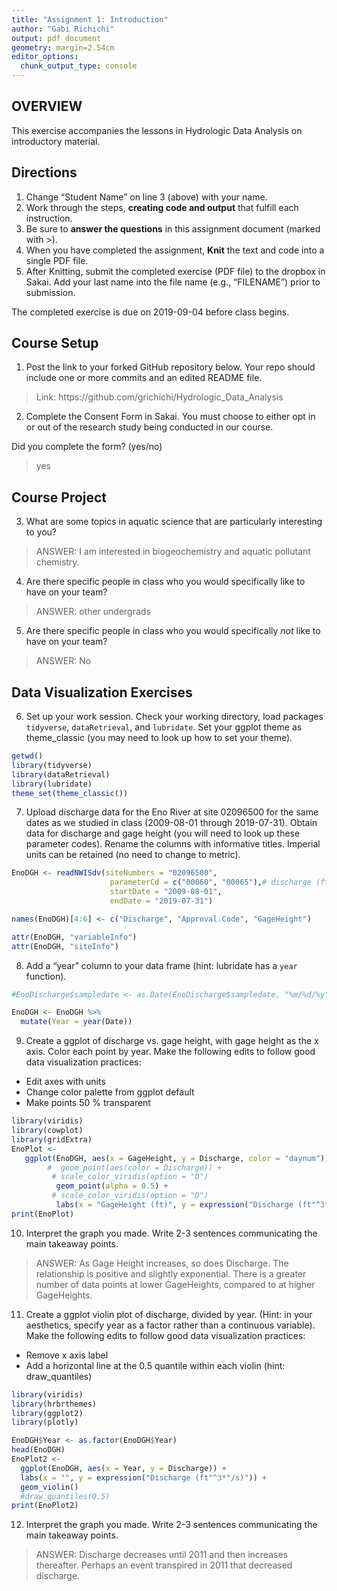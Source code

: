```yaml
---
title: "Assignment 1: Introduction"
author: "Gabi Richichi"
output: pdf_document
geometry: margin=2.54cm
editor_options: 
  chunk_output_type: console
---
```


## OVERVIEW

This exercise accompanies the lessons in Hydrologic Data Analysis on introductory material. 

## Directions
1. Change "Student Name" on line 3 (above) with your name.
3. Work through the steps, **creating code and output** that fulfill each instruction.
4. Be sure to **answer the questions** in this assignment document (marked with >).
6. When you have completed the assignment, **Knit** the text and code into a single PDF file.
8. After Knitting, submit the completed exercise (PDF file) to the dropbox in Sakai. Add your last name into the file name (e.g., "FILENAME") prior to submission.

The completed exercise is due on 2019-09-04 before class begins.

## Course Setup
1. Post the link to your forked GitHub repository below. Your repo should include one or more commits and an edited README file.  

>  Link: https://github.com/grichichi/Hydrologic_Data_Analysis

2. Complete the Consent Form in Sakai. You must choose to either opt in or out of the research study being conducted in our course.

Did you complete the form? (yes/no)

> yes

## Course Project

3. What are some topics in aquatic science that are particularly interesting to you?

> ANSWER: I am interested in biogeochemistry and aquatic pollutant chemistry.

4. Are there specific people in class who you would specifically like to have on your team?

> ANSWER: other undergrads

5. Are there specific people in class who you would specifically *not* like to have on your team?

> ANSWER: No

## Data Visualization Exercises

6. Set up your work session. Check your working directory, load packages `tidyverse`,  `dataRetrieval`, and `lubridate`. Set your ggplot theme as theme_classic (you may need to look up how to set your theme).

```r
getwd()
library(tidyverse)
library(dataRetrieval)
library(lubridate)
theme_set(theme_classic())
```

7. Upload discharge data for the Eno River at site 02096500 for the same dates as we studied in class (2009-08-01 through 2019-07-31). Obtain data for discharge and gage height (you will need to look up these parameter codes). Rename the columns with informative titles. Imperial units can be retained (no need to change to metric).

```r
EnoDGH <- readNWISdv(siteNumbers = "02096500",
                      parameterCd = c("00060", "00065"),# discharge (ft3/s)
                      startDate = "2009-08-01",
                      endDate = "2019-07-31")

names(EnoDGH)[4:6] <- c("Discharge", "Approval.Code", "GageHeight")

attr(EnoDGH, "variableInfo")
attr(EnoDGH, "siteInfo")
```

8. Add a "year" column to your data frame (hint: lubridate has a `year` function).

```r
#EnoDischarge$sampledate <- as.Date(EnoDischarge$sampledate, "%m/%d/%y") <- unnecessary because already in date form

EnoDGH <- EnoDGH %>%
  mutate(Year = year(Date))

```

9. Create a ggplot of discharge vs. gage height, with gage height as the x axis. Color each point by year. Make the following edits to follow good data visualization practices: 

* Edit axes with units
* Change color palette from ggplot default
* Make points 50 % transparent

```r
library(viridis)
library(cowplot)
library(gridExtra)
EnoPlot <- 
   ggplot(EnoDGH, aes(x = GageHeight, y = Discharge, color = "daynum")) +
        #  geom_point(aes(color = Discharge)) +
         # scale_color_viridis(option = "D") 
          geom_point(alpha = 0.5) +
         # scale_color_viridis(option = "D")
          labs(x = "GageHeight (ft)", y = expression("Discharge (ft"^3*")"))
print(EnoPlot)

```

10. Interpret the graph you made. Write 2-3 sentences communicating the main takeaway points. 

> ANSWER: As Gage Height increases, so does Discharge. The relationship is positive and slightly exponential. There is a greater number of data points at lower GageHeights, compared to at higher GageHeights. 

11. Create a ggplot violin plot of discharge, divided by year. (Hint: in your aesthetics, specify year as a factor rather than a continuous variable). Make the following edits to follow good data visualization practices: 

* Remove x axis label
* Add a horizontal line at the 0.5 quantile within each violin (hint: draw_quantiles)
```r
library(viridis)
library(hrbrthemes)
library(ggplot2)
library(plotly)

EnoDGH$Year <- as.factor(EnoDGH$Year)
head(EnoDGH)
EnoPlot2 <-
  ggplot(EnoDGH, aes(x = Year, y = Discharge)) +
  labs(x = "", y = expression("Discharge (ft"^3*"/s)")) +
  geom_violin()
  #draw_quantiles(0.5)
print(EnoPlot2)
```

12. Interpret the graph you made. Write 2-3 sentences communicating the main takeaway points. 

> ANSWER: Discharge decreases until 2011 and then increases thereafter. Perhaps an event transpired in 2011 that decreased discharge. 
